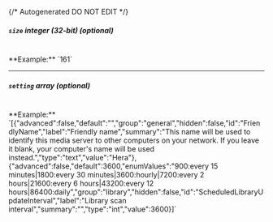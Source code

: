 {/* Autogenerated DO NOT EDIT  */}
##### `size` _integer (32-bit) (optional)_
<br/>
**Example:** `161`

---
##### `setting` _array (optional)_
<br/>
**Example:** `[{"advanced":false,"default":"","group":"general","hidden":false,"id":"FriendlyName","label":"Friendly name","summary":"This name will be used to identify this media server to other computers on your network. If you leave it blank, your computer's name will be used instead.","type":"text","value":"Hera"},{"advanced":false,"default":3600,"enumValues":"900:every 15 minutes|1800:every 30 minutes|3600:hourly|7200:every 2 hours|21600:every 6 hours|43200:every 12 hours|86400:daily","group":"library","hidden":false,"id":"ScheduledLibraryUpdateInterval","label":"Library scan interval","summary":"","type":"int","value":3600}]`


